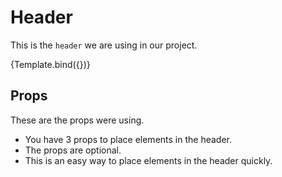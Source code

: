 
<Meta title='Components/Header' component={Header} />

# Header

This is the `header` we are using in our project.


<Canvas>
  <Story
    name='header'
    args={{ left: 'left', middle: 'middle', right: 'right' }}
  >
    {Template.bind({})}
  </Story>
</Canvas>

## Props

These are the props were using.

- You have 3 props to place elements in the header.
- The props are optional.
- This is an easy way to place elements in the header quickly.

<ArgsTable of={Header} />
